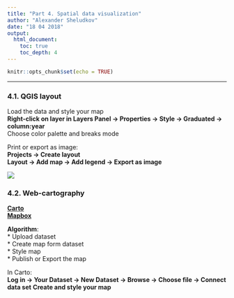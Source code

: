 ```yaml
---
title: "Part 4. Spatial data visualization"
author: "Alexander Sheludkov"
date: "18 04 2018"
output:
  html_document:
    toc: true
    toc_depth: 4
---
```


```r
knitr::opts_chunk$set(echo = TRUE)
```

***

### 4.1. QGIS layout

Load the data and style your map  
**Right-click on layer in Layers Panel -> Properties -> Style -> Graduated -> column:year**  
Choose color palette and breaks mode  
  
Print or export as image:  
**Projects -> Create layout**  
**Layout -> Add map -> Add legend -> Export as image**  

![](resources/test_print.png)

### 4.2. Web-cartography

<a href="https://carto.com">**Carto**</a>  
<a href="https://www.mapbox.com">**Mapbox**</a>  

**Algorithm**:  
* Upload dataset   
* Create map form dataset  
* Style map  
* Publish or Export the map  

In Carto:  
**Log in -> Your Dataset -> New Dataset -> Browse -> Choose file -> Connect data set**
**Create and style your map**  
